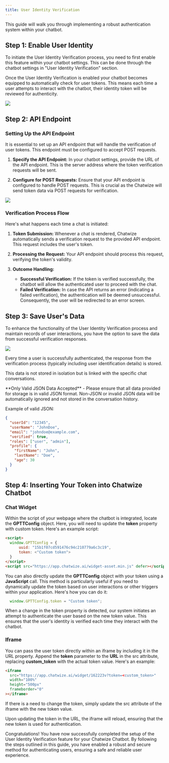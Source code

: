 ```yaml
---
title: User Identity Verification
---
```


This guide will walk you through implementing a robust authentication system within your chatbot.

## Step 1: Enable User Identity

To initiate the User Identity Verification process, you need to first enable this feature within your chatbot settings.
This can be done through the chatbot settings in "User Identity Verification" section.

Once the User Identity Verification is enabled your chatbot becomes equipped to automatically check for user tokens.
This means each time a user attempts to interact with the chatbot, their identity token will be reviewed for authenticity.

<Frame>
  <img src="/images/user-identity-1.png" />
</Frame>

## Step 2: API Endpoint

### Setting Up the API Endpoint

It is essential to set up an API endpoint that will handle the verification of user tokens. This endpoint must be configured to accept POST requests.

1. **Specify the API Endpoint:** In your chatbot settings, provide the URL of the API endpoint. This is the server address where the token verification requests will be sent.

2. **Configure for POST Requests:** Ensure that your API endpoint is configured to handle POST requests. This is crucial as the Chatwize will send token data via POST requests for verification.

<Frame>
  <img src="/images/user-identity-2.png" />
</Frame>

### Verification Process Flow

Here's what happens each time a chat is initiated:

1. **Token Submission:** Whenever a chat is rendered, Chatwize automatically sends a verification request to the provided API endpoint. This request includes the user's token.

2. **Processing the Request:** Your API endpoint should process this request, verifying the token's validity.

3. **Outcome Handling:**

   - **Successful Verification:** If the token is verified successfully, the chatbot will allow the authenticated user to proceed with the chat.
   - **Failed Verification:** In case the API returns an error (indicating a failed verification), the authentication will be deemed unsuccessful. Consequently, the user will be redirected to an error screen.

## Step 3: Save User's Data

To enhance the functionality of the User Identity Verification process and maintain records of user interactions,
you have the option to save the data from successful verification responses.

<Frame>
  <img src="/images/user-identity-3.png" />
</Frame>

Every time a user is successfully authenticated, the response from the verification process (typically including user identification details) is stored.

This data is not stored in isolation but is linked with the specific chat conversations.

<Warning>
  **Only Valid JSON Data Accepted** - Please ensure that all data provided for
  storage is in valid JSON format. Non-JSON or invalid JSON data will be
  automatically ignored and not stored in the conversation history.
</Warning>

Example of valid JSON:

```json
{
  "userId": "12345",
  "userName": "JohnDoe",
  "email": "johndoe@example.com",
  "verified": true,
  "roles": ["user", "admin"],
  "profile": {
    "firstName": "John",
    "lastName": "Doe",
    "age": 30
  }
}
```

## Step 4: Inserting Your Token into Chatwize Chatbot

### Chat Widget

Within the script of your webpage where the chatbot is integrated, locate the **GPTTConfig** object.
Here, you will need to update the **token** property with custom token. Here's an example script:

```html
<script>
  window.GPTTConfig = {
      uuid: "15b1f07cd591476c94c210779a6c3c19",
      token: <"Custom token">
  }
</script>
<script src="https://app.chatwize.ai/widget-asset.min.js" defer></script>
```

You can also directly update the **GPTTConfig** object with your token using a **JavaScript** call.
This method is particularly useful if you need to dynamically update the token based on user interactions or other triggers within your application. Here's how you can do it:

```JavaScript
  window.GPTTConfig.token = "Custom token";
```

When a change in the token property is detected, our system initiates an attempt to authenticate the user based on the new token value.
This ensures that the user's identity is verified each time they interact with the chatbot.

### Iframe

You can pass the user token directly within an iframe by including it in the URL property.
Append the **token** parameter to the **URL** in the src attribute, replacing **custom_token** with the actual token value. Here's an example:

```html
<iframe
  src="https://app.chatwize.ai/widget/162223v?token=<custom_token>"
  width="100%"
  height="500px"
  frameborder="0"
></iframe>
```

If there is a need to change the token, simply update the src attribute of the iframe with the new token value.

Upon updating the token in the URL, the iframe will reload, ensuring that the new token is used for authentication.

Congratulations! You have now successfully completed the setup of the User Identity Verification feature for your Chatwize Chatbot.
By following the steps outlined in this guide, you have enabled a robust and secure method for authenticating users, ensuring a safe and reliable user experience.
